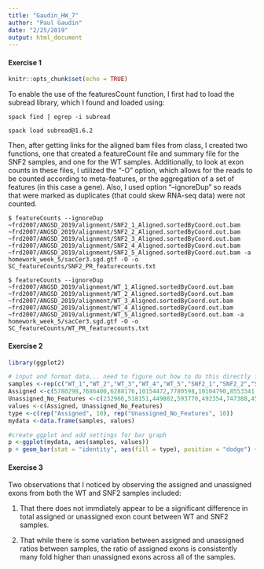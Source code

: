 ```yaml
---
title: "Gaudin_HW_7"
author: "Paul Gaudin"
date: "2/25/2019"
output: html_document
---
```


#### Exercise 1

```r
knitr::opts_chunk$set(echo = TRUE)
```

To enable the use of the featuresCount function, I first had to load the subread library, which I found and loaded using: 
```
spack find | egrep -i subread

spack load subread@1.6.2
```

Then, after getting links for the aligned bam files from class, I created two functions, one that created a featureCount file and summary file for the SNF2 samples, and one for the WT samples. Additionally, to look at exon counts in these files, I utilized the "-O" option, which allows for the reads to be counted according to meta-features, or the aggregation of a set of features (in this case a gene). Also, I used option "--ignoreDup" so reads that were marked as duplicates (that could skew RNA-seq data) were not counted. 

```
$ featureCounts --ignoreDup ~frd2007/ANGSD_2019/alignment/SNF2_1_Aligned.sortedByCoord.out.bam ~frd2007/ANGSD_2019/alignment/SNF2_2_Aligned.sortedByCoord.out.bam ~frd2007/ANGSD_2019/alignment/SNF2_3_Aligned.sortedByCoord.out.bam ~frd2007/ANGSD_2019/alignment/SNF2_4_Aligned.sortedByCoord.out.bam ~frd2007/ANGSD_2019/alignment/SNF2_5_Aligned.sortedByCoord.out.bam -a homework_week_5/sacCer3.sgd.gtf -O -o SC_featureCounts/SNF2_PR_featurecounts.txt 

$ featureCounts --ignoreDup ~frd2007/ANGSD_2019/alignment/WT_1_Aligned.sortedByCoord.out.bam ~frd2007/ANGSD_2019/alignment/WT_2_Aligned.sortedByCoord.out.bam ~frd2007/ANGSD_2019/alignment/WT_3_Aligned.sortedByCoord.out.bam ~frd2007/ANGSD_2019/alignment/WT_4_Aligned.sortedByCoord.out.bam ~frd2007/ANGSD_2019/alignment/WT_5_Aligned.sortedByCoord.out.bam -a homework_week_5/sacCer3.sgd.gtf -O -o SC_featureCounts/WT_PR_featurecounts.txt 

```




#### Exercise 2

```r
library(ggplot2)

# input and format data... need to figure out how to do this directly from summary file, not manually
samples <-rep(c("WT_1","WT_2","WT_3","WT_4","WT_5","SNF2_1","SNF2_2","SNF2_3","SNF2_4","SNF2_5"), 2)
Assigned <-c(5780298,7686400,6288176,10154472,7780598,10104790,8553341,8643836,10545909,6817210)
Unassigned_No_Features <-c(232966,518151,449802,593770,492354,747388,458993,493370,750124,433271)
values <-c(Assigned, Unassigned_No_Features)
type <-c(rep("Assigned", 10), rep("Unassigned_No_Features", 10))
mydata <-data.frame(samples, values)

#create ggplot and add settings for bar graph
p <-ggplot(mydata, aes(samples, values))
p + geom_bar(stat = "identity", aes(fill = type), position = "dodge") + xlab("Sample Name") + ylab("Exon Count") + ggtitle("Exon Count for Wildtype and Mutant SNF2 SacCer3 Samples") + theme_bw() + coord_flip()
```


#### Exercise 3

Two observations that I noticed by observing the assigned and unassigned exons from both the WT and SNF2 samples included: 

1. That there does not immdiately appear to be a significant difference in total assigned or unassigned exon count between WT and SNF2 samples. 
  
2. That while there is some variation between assigned and unassigned ratios between samples, the ratio of assigned exons is consistently many fold higher than unassigned exons across all of the samples. 